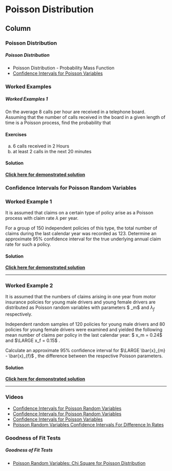 Poisson Distribution {data-navmenu="Discrete Distributions"}
=====================================

Column {.tabset}
-------------------------------------------------


### Poisson Distribution

<h5> Poisson Distribution</h5>

* Poisson Distribution - Probability Mass Function
* <a href= "https://www.youtube.com/watch?v=nc4vErCoo0w">Confidence Intervals for Poisson Variables </a>


### Worked Examples

<h5>Worked Examples 1 </h5>

On the average 8 calls per hour are received in a telephone board. Assuming that the
number of calls received in the board in a given length of time is a Poisson process, find
the probability that


<h4>Exercises</h4>

a. 6 calls received in 2 Hours 
b. at least 2 calls in the next 20 minutes

<h4> Solution</h4>

<strong><a href="https://youtu.be/88xt7Bb5jJc">Click here for demonstrated solution</a></strong>


### Confidence Intervals for Poisson Random Variables

<h3> Worked Example 1</h3>

It is assumed that claims on a certain type of policy arise as a Poisson process with
claim rate $\lambda$ per year.


For a group of 150 independent policies of this type, the total number of claims during
the last calendar year was recorded as 123.
Determine an approximate 95\% confidence interval for the true underlying annual
claim rate for such a policy.

<h4> Solution</h4>

<strong><a href = "https://youtu.be/5r8JMrKSFrU/">Click here for demonstrated solution</a></strong>

---------------------------------------------

<h3> Worked Example 2</h3>

It is assumed that the numbers of claims arising in one year from motor insurance
policies for young male drivers and young female drivers are distributed as Poisson
random variables with parameters $ \lambda_m$ and $\lambda_f$ respectively.

Independent random samples of 120 policies for young male drivers and 80 policies
for young female drivers were examined and yielded the following mean number of
claims per policy in the last calendar year: $ x_m = 0.24$ and $\LARGE x_f = 0.15$ .

Calculate an approximate 95% confidence interval for $\LARGE \bar{x}_{m} - \bar{x}_{f}$ , the difference between
the respective Poisson parameters.

<h4> Solution</h4>

<strong><a href="https://youtu.be/mRQgWDoHCXg">Click here for demonstrated solution</a></strong>

--------------------

<h3> Videos </h3>

* <a href = "https://youtu.be/5r8JMrKSFrU/"> Confidence Intervals for Poisson Random Variables </a>
* <a href = "https://youtu.be/3Y3pJaLcXdc/"> Confidence Intervals for Poisson Random Variables </a>
* <a href = "https://youtu.be/nc4vErCoo0w/"> Confidence Intervals for Poisson Variables	</a>
* <a href = "https://youtu.be/N291An2ui18/"> Poisson Random Variables Confidence Intervals For Difference In Rates </a>



### Goodness of Fit Tests

<h5> Goodness of Fit Tests</h5>

* <a href = "https://youtu.be/ABcBPTef_vE/">Poisson Random Variables: Chi Square for Poisson Distribution</a>





